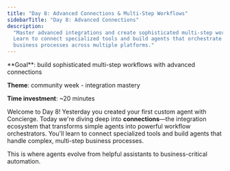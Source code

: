 ```yaml
---
title: "Day 8: Advanced Connections & Multi-Step Workflows"
sidebarTitle: "Day 8: Advanced Connections"
description:
  "Master advanced integrations and create sophisticated multi-step workflows.
  Learn to connect specialized tools and build agents that orchestrate complex
  business processes across multiple platforms."
---
```


<Card title="Day 8 challenge" icon="link">
  **Goal**: build sophisticated multi-step workflows with advanced connections

**Theme**: community week - integration mastery

**Time investment**: ~20 minutes

</Card>

Welcome to Day 8! Yesterday you created your first custom agent with Concierge.
Today we're diving deep into **connections**—the integration ecosystem that
transforms simple agents into powerful workflow orchestrators. You'll learn to
connect specialized tools and build agents that handle complex, multi-step
business processes.

This is where agents evolve from helpful assistants to business-critical
automation.
